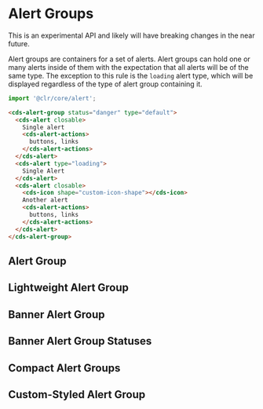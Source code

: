 
<Meta title="Components/Alert Group/Getting Started" />

# Alert Groups

<cds-alert-group status="warning">
  <cds-alert>This is an experimental API and likely will have breaking changes in the near future.</cds-alert>
</cds-alert-group>

<br />

Alert groups are containers for a set of alerts. Alert groups can hold one or many alerts
inside of them with the expectation that all alerts will be of the same type. The exception
to this rule is the `loading` alert type, which will be displayed regardless of the type
of alert group containing it.

```typescript
import '@clr/core/alert';
```

```html
<cds-alert-group status="danger" type="default">
  <cds-alert closable>
    Single alert
    <cds-alert-actions>
      buttons, links
    </cds-alert-actions>
  </cds-alert>
  <cds-alert type="loading">
    Single Alert
  </cds-alert>
  <cds-alert closable>
    <cds-icon shape="custom-icon-shape"></cds-icon>
    Another alert
    <cds-alert-actions>
      buttons, links
    </cds-alert-actions>
  </cds-alert>
</cds-alert-group>
```

## Alert Group

<Preview>
  <Story id="components-alert-group-stories--alert-group" />
</Preview>

## Lightweight Alert Group

<Preview>
  <Story id="components-alert-group-stories--lightweight-alert-group" />
</Preview>

## Banner Alert Group

<Preview>
  <Story id="components-alert-group-stories--banner-group" />
</Preview>

## Banner Alert Group Statuses

<Preview>
  <Story id="components-alert-group-stories--banner-group-status" />
</Preview>

## Compact Alert Groups

<Preview>
  <Story id="components-alert-group-stories--compact-alert-group" />
</Preview>

## Custom-Styled Alert Group

<Preview>
  <Story id="components-alert-group-stories--custom-styles" />
</Preview>
